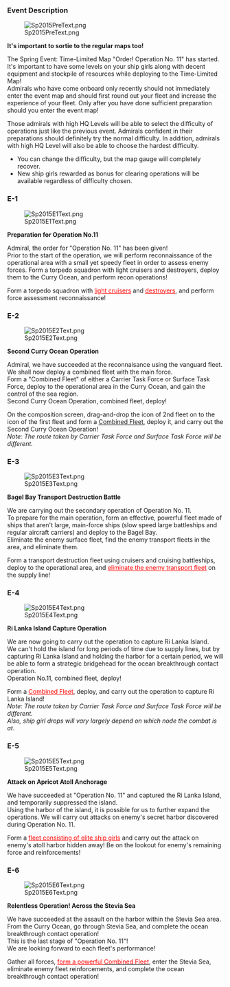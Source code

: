 ===Event Description===
[[Image:Sp2015PreText.png]]

'''It's important to sortie to the regular maps too!'''

The Spring Event: Time-Limited Map "Order! Operation No. 11" has started. It's important to have some levels on your ship girls along with decent equipment and stockpile of resources while deploying to the Time-Limited Map!<br>
Admirals who have come onboard only recently should not immediately enter the event map and should first round out your fleet and increase the experience of your fleet. Only after you have done sufficient preparation should you enter the event map!

Those admirals with high HQ Levels will be able to select the difficulty of operations just like the previous event. Admirals confident in their preparations should definitely try the normal difficulty. In addition, admirals with high HQ Level will also be able to choose the hardest difficulty.

*You can change the difficulty, but the map gauge will completely recover.
*New ship girls rewarded as bonus for clearing operations will be available regardless of difficulty chosen.

===E-1===
[[Image:Sp2015E1Text.png]]

'''Preparation for Operation No.11'''

Admiral, the order for "Operation No. 11" has been given!<br>
Prior to the start of the operation, we will perform reconnaissance of the operational area with a small yet speedy fleet in order to assess enemy forces.
Form a torpedo squadron with light cruisers and destroyers, deploy them to the Curry Ocean, and perform recon operations!

Form a torpedo squadron with <span style="color:red"><u>light cruisers</u></span> and <span style="color:red"><u>destroyers</u></span>, and perform force assessment reconnaissance!

===E-2===
[[Image:Sp2015E2Text.png]]

'''Second Curry Ocean Operation'''

Admiral, we have succeeded at the reconnaisance using the vanguard fleet.<br/>
We shall now deploy a combined fleet with the main force.<br/>
Form a "Combined Fleet" of either a Carrier Task Force or Surface Task Force, deploy to the operational area in the Curry Ocean, and gain the control of the sea region.<br/>
Second Curry Ocean Operation, combined fleet, deploy!

On the composition screen, drag-and-drop the icon of 2nd fleet on to the icon of the first fleet and form a <span style="color:red"><u>[[Combined Fleet]]</u></span>, deploy it, and carry out the Second Curry Ocean Operation!<br/>
''Note: The route taken by Carrier Task Force and Surface Task Force will be different.''

===E-3===
[[Image:Sp2015E3Text.png]]

'''Bagel Bay Transport Destruction Battle'''

We are carrying out the secondary operation of Operation No. 11.<br/>
To prepare for the main operation, form an effective, powerful fleet made of ships that aren't large, main-force ships (slow speed large battleships and regular aircraft carriers) and deploy to the Bagel Bay.<br/>
Eliminate the enemy surface fleet, find the enemy transport fleets in the area, and eliminate them.

Form a transport destruction fleet using cruisers and cruising battleships, deploy to the operational area, and <span style="color:red"><u>eliminate the enemy transport fleet</u></span> on the supply line!


===E-4===
[[Image:Sp2015E4Text.png]]

'''Ri Lanka Island Capture Operation'''

We are now going to carry out the operation to capture Ri Lanka Island.<br/>
We can't hold the island for long periods of time due to supply lines, but by capturing Ri Lanka Island and holding the harbor for a certain period, we will be able to form a strategic bridgehead for the ocean breakthrough contact operation.<br/>
Operation No.11, combined fleet, deploy!

Form a [[Combined Fleet|<span style="color:red"><u>Combined Fleet</u></span>]], deploy, and carry out the operation to capture Ri Lanka Island!<br/>
''Note: The route taken by Carrier Task Force and Surface Task Force will be different.''<br/>
''Also, ship girl drops will vary largely depend on which node the combat is at.''

===E-5===
[[Image:Sp2015E5Text.png]]

'''Attack on Apricot Atoll Anchorage'''

We have succeeded at "Operation No. 11" and captured the Ri Lanka Island, and temporarily suppressed the island. <br/>
Using the harbor of the island, it is possible for us to further expand the operations. We will carry out attacks on enemy's secret harbor discovered during Operation No. 11.

Form a <span style="color:red"><u>fleet consisting of elite ship girls</u></span> and carry out the attack on enemy's atoll harbor hidden away! Be on the lookout for enemy's remaining force and reinforcements!

===E-6===
[[Image:Sp2015E6Text.png]]

'''Relentless Operation! Across the Stevia Sea'''

We have succeeded at the assault on the harbor within the Stevia Sea area. From the Curry Ocean, go through Stevia Sea, and complete the ocean breakthrough contact operation!<br/>
This is the last stage of "Operation No. 11"!<br/>
We are looking forward to each fleet's performance!

Gather all forces, <span style="color:red"><u>form a powerful [[Combined Fleet|<span style="color:red">Combined Fleet</span>]]</u></span>, enter the Stevia Sea, eliminate enemy fleet reinforcements, and complete the ocean breakthrough contact operation!